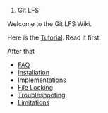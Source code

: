# Git LFS

Welcome to the Git LFS Wiki.

Here is the [[Tutorial]]. Read it first.

After that
* [[FAQ]]
* [[Installation]]
* [[Implementations]]
* [[File Locking]]
* [[Troubleshooting]]
* [[Limitations]]